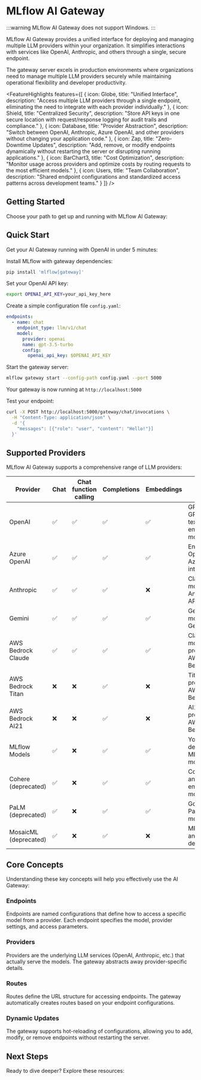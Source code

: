 
# MLflow AI Gateway

:::warning
MLflow AI Gateway does not support Windows.
:::

MLflow AI Gateway provides a unified interface for deploying and managing multiple LLM providers within your organization. It simplifies interactions with services like OpenAI, Anthropic, and others through a single, secure endpoint.

The gateway server excels in production environments where organizations need to manage multiple LLM providers securely while maintaining operational flexibility and developer productivity.

<FeatureHighlights features={[
  {
    icon: Globe,
    title: "Unified Interface",
    description: "Access multiple LLM providers through a single endpoint, eliminating the need to integrate with each provider individually."
  },
  {
    icon: Shield,
    title: "Centralized Security",
    description: "Store API keys in one secure location with request/response logging for audit trails and compliance."
  },
  {
    icon: Database,
    title: "Provider Abstraction",
    description: "Switch between OpenAI, Anthropic, Azure OpenAI, and other providers without changing your application code."
  },
  {
    icon: Zap,
    title: "Zero-Downtime Updates",
    description: "Add, remove, or modify endpoints dynamically without restarting the server or disrupting running applications."
  },
  {
    icon: BarChart3,
    title: "Cost Optimization",
    description: "Monitor usage across providers and optimize costs by routing requests to the most efficient models."
  },
  {
    icon: Users,
    title: "Team Collaboration",
    description: "Shared endpoint configurations and standardized access patterns across development teams."
  }
]} />

## Getting Started

Choose your path to get up and running with MLflow AI Gateway:

<TilesGrid>
  <TileCard
    icon={Wrench}
    title="Setup"
    description="Install MLflow, configure environment, and start your gateway server"
    href="./setup"
    linkText="Start setup →"
  />
  <TileCard
    icon={Settings}
    title="Configuration"
    description="Configure providers, endpoints, and advanced gateway settings"
    href="./configuration"
    linkText="Configure providers →"
  />
  <TileCard
    icon={Play}
    title="Usage"
    description="Query endpoints with Python client and REST APIs"
    href="./usage"
    linkText="Start using →"
  />
  <TileCard
    icon={Code}
    title="Integration"
    description="Integrate with applications, frameworks, and production systems"
    href="./integration"
    linkText="Learn integrations →"
  />
</TilesGrid>

## Quick Start

Get your AI Gateway running with OpenAI in under 5 minutes:

<TabsWrapper>
<Tabs>
<TabItem value="install" label="1. Install" default>

Install MLflow with gateway dependencies:

```bash
pip install 'mlflow[gateway]'
```

</TabItem>
<TabItem value="configure" label="2. Configure">

Set your OpenAI API key:

```bash
export OPENAI_API_KEY=your_api_key_here
```

Create a simple configuration file `config.yaml`:

```yaml
endpoints:
  - name: chat
    endpoint_type: llm/v1/chat
    model:
      provider: openai
      name: gpt-3.5-turbo
      config:
        openai_api_key: $OPENAI_API_KEY
```

</TabItem>
<TabItem value="start" label="3. Start Server">

Start the gateway server:

```bash
mlflow gateway start --config-path config.yaml --port 5000
```

Your gateway is now running at `http://localhost:5000`

</TabItem>
<TabItem value="test" label="4. Test">

Test your endpoint:

```bash
curl -X POST http://localhost:5000/gateway/chat/invocations \
  -H "Content-Type: application/json" \
  -d '{
    "messages": [{"role": "user", "content": "Hello!"}]
  }'
```

</TabItem>
</Tabs>
</TabsWrapper>

## Supported Providers

MLflow AI Gateway supports a comprehensive range of LLM providers:

| Provider              | Chat | Chat function calling | Completions | Embeddings | Notes                                    |
| --------------------- | ---- | --------------------- | ----------- | ---------- | ---------------------------------------- |
| OpenAI                | ✅   | ✅                    | ✅          | ✅         | GPT-3.5, GPT-4, text-embedding models    |
| Azure OpenAI          | ✅   | ✅                    | ✅          | ✅         | Enterprise OpenAI with Azure integration |
| Anthropic             | ✅   | ✅                    | ✅          | ❌         | Claude models via Anthropic API          |
| Gemini                | ✅   | ✅                    | ✅          | ✅         | Gemini models via Gemini API             |
| AWS Bedrock Claude    | ✅   | ✅                    | ✅          | ✅         | Claude models provided by AWS Bedrock    |
| AWS Bedrock Titan     | ❌   | ❌                    | ✅          | ❌         | Titan models provided by AWS Bedrock     |
| AWS Bedrock AI21      | ❌   | ❌                    | ✅          | ❌         | AI21 models provided by AWS Bedrock      |
| MLflow Models         | ✅   | ❌                    | ✅          | ✅         | Your own deployed MLflow models          |
| Cohere (deprecated)   | ✅   | ❌                    | ✅          | ✅         | Command and embedding models             |
| PaLM (deprecated)     | ✅   | ❌                    | ✅          | ✅         | Google's PaLM models                     |
| MosaicML (deprecated) | ✅   | ❌                    | ✅          | ❌         | MPT models and custom deployments        |

## Core Concepts

Understanding these key concepts will help you effectively use the AI Gateway:

### Endpoints

Endpoints are named configurations that define how to access a specific model from a provider. Each endpoint specifies the model, provider settings, and access parameters.

### Providers

Providers are the underlying LLM services (OpenAI, Anthropic, etc.) that actually serve the models. The gateway abstracts away provider-specific details.

### Routes

Routes define the URL structure for accessing endpoints. The gateway automatically creates routes based on your endpoint configurations.

### Dynamic Updates

The gateway supports hot-reloading of configurations, allowing you to add, modify, or remove endpoints without restarting the server.

## Next Steps

Ready to dive deeper? Explore these resources:

<TilesGrid>
  <TileCard
    icon={Wrench}
    title="Setup Guide"
    description="Get started with installation, environment setup, and server configuration"
    href="./setup"
    linkText="Start setup →"
  />
  <TileCard
    icon={Play}
    title="Usage Guide"
    description="Learn basic querying patterns with Python client and REST APIs"
    href="./usage"
    linkText="Learn usage →"
  />
  <TileCard
    icon={Code}
    title="Integration Guide"
    description="Integrate with applications, frameworks, and production systems"
    href="./integration"
    linkText="View integrations →"
  />
</TilesGrid>
